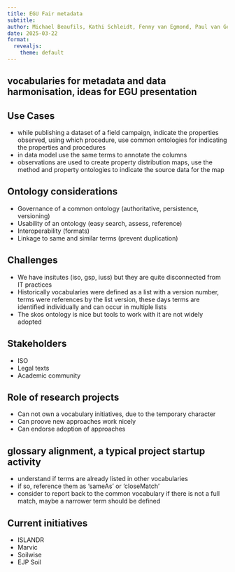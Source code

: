 ```yaml
---
title: EGU Fair metadata
subtitle: 
author: Michael Beaufils, Kathi Schleidt, Fenny van Egmond, Paul van Genuchten
date: 2025-03-22
format:
  revealjs: 
    theme: default
---
```


## vocabularies for metadata and data harmonisation, ideas for EGU presentation
 
## Use Cases

- while publishing a dataset of a field campaign, indicate the properties observed, using which procedure, use common ontologies for indicating the properties and procedures
- in data model use the same terms to annotate the columns
- observations are used to create property distribution maps, use the method and property ontologies to indicate the source data for the map
 
## Ontology considerations

- Governance of a common ontology (authoritative, persistence, versioning)
- Usability of an ontology (easy search, assess, reference)
- Interoperability (formats)
- Linkage to same and similar terms (prevent duplication)
 
## Challenges

- We have insitutes (iso, gsp, iuss) but they are quite disconnected from IT practices
- Historically vocabularies were defined as a list with a version number, terms were references by the list version, these days terms are identified individually and can occur in multiple lists
- The skos ontology is nice but tools to work with it are not widely adopted

## Stakeholders

- ISO
- Legal texts
- Academic community

## Role of research projects

- Can not own a vocabulary initiatives, due to the temporary character
- Can proove new approaches work nicely
- Can endorse adoption of approaches

## glossary alignment, a typical project startup activity

- understand if terms are already listed in other vocabularies
- if so, reference them as 'sameAs' or 'closeMatch'
- consider to report back to the common vocabulary if there is not a full match, maybe a narrower term should be defined

## Current initiatives

- ISLANDR
- Marvic
- Soilwise
- EJP Soil
